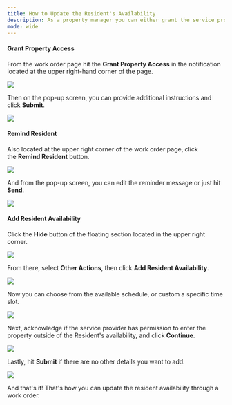 ---
title: How to Update the Resident's Availability
description: As a property manager you can either grant the service provider access to the property if the resident is not available, send a reminder of the work order, or add another schedule for the resident.
mode: wide
---

#### **Grant Property Access**

From the work order page hit the **Grant Property Access** in the notification located at the upper right-hand corner of the page.


<Frame>
  <img src="/images/rtaImage-579.jpg"/>
</Frame>

Then on the pop-up screen, you can provide additional instructions and click **Submit**.


<Frame>
  <img src="/images/rtaImage-580.jpg"/>
</Frame>

#### **Remind Resident**

Also located at the upper right corner of the work order page, click the **Remind Resident** button.


<Frame>
  <img src="/images/rtaImage-581.jpg"/>
</Frame>

And from the pop-up screen, you can edit the reminder message or just hit **Send**.


<Frame>
  <img src="/images/rtaImage-582.jpg"/>
</Frame>

#### **Add Resident Availability**

Click the **Hide** button of the floating section located in the upper right corner.

<Frame>
  <img src="/images/rtaImage-583.jpg"/>
</Frame>

From there, select **Other Actions**, then click **Add Resident Availability**.


<Frame>
  <img src="/images/rtaImage-584.jpg"/>
</Frame>

Now you can choose from the available schedule, or custom a specific time slot.

<Frame>
  <img src="/images/rtaImage-585.jpg"/>
</Frame>

Next, acknowledge if the service provider has permission to enter the property outside of the Resident's availability, and click **Continue**.


<Frame>
  <img src="/images/rtaImage-586.jpg"/>
</Frame>

Lastly, hit **Submit** if there are no other details you want to add.


<Frame>
  <img src="/images/rtaImage-587.jpg"/>
</Frame>

And that's it! That's how you can update the resident availability through a work order.
